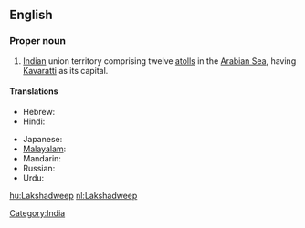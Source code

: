 ==English==
{{wikipedia}}

===Proper noun===
{{en-proper noun}}

# [[Indian]] union territory comprising twelve [[atoll]]s in the [[Arabian Sea]], having [[Kavaratti]] as its capital.

====Translations====
{{trans-top|union territory of India}}
* Hebrew: {{t|he|לקשאדוויפ|sc=Hebr}}
* Hindi: {{t|hi|लक्षद्वीप|tr=lakṣadvīp|sc=Deva}}
{{trans-mid}}
* Japanese: {{t|ja|ラクシャディープ|tr=Rakushadīpu|sc=Jpan}}
* [[Malayalam]]: {{t|ml|ലക്ഷദ്വീപ്|tr=lakṣadvīp|sc=Mlym}}
* Mandarin: {{t|zh|拉克沙|tr=Lākèshā|sc=Hani}}
* Russian: {{t|ru|Лакшадвип|m|tr=Lakšadvip|sc=Cyrl}}
* Urdu: {{t|ur|لکشادیپ|tr=lakṣadvīp|sc=ur-Arab}}
{{trans-bottom}}

[[Category:India]]

[[hu:Lakshadweep]]
[[nl:Lakshadweep]]
